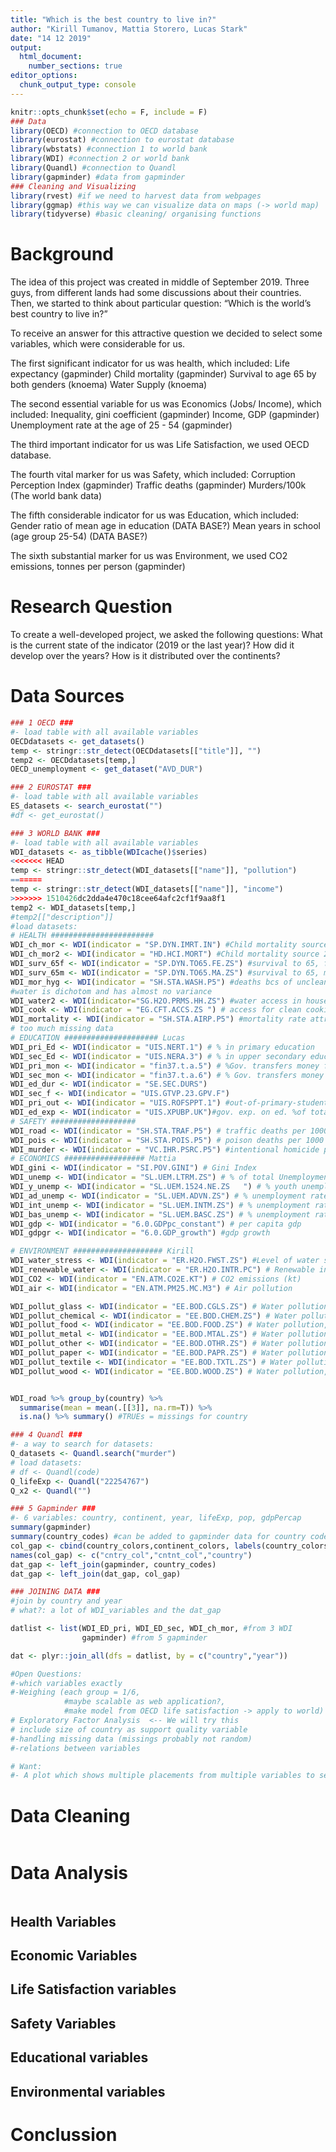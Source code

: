 ```yaml
---
title: "Which is the best country to live in?"
author: "Kirill Tumanov, Mattia Storero, Lucas Stark"
date: "14 12 2019"
output: 
  html_document:
    number_sections: true
editor_options: 
  chunk_output_type: console
---
```


```r
knitr::opts_chunk$set(echo = F, include = F)
### Data 
library(OECD) #connection to OECD database
library(eurostat) #connection to eurostat database
library(wbstats) #connection 1 to world bank
library(WDI) #connection 2 or world bank
library(Quandl) #connection to Quandl
library(gapminder) #data from gapminder
### Cleaning and Visualizing
library(rvest) #if we need to harvest data from webpages
library(ggmap) #this way we can visualize data on maps (-> world map)
library(tidyverse) #basic cleaning/ organising functions
```

# Background
The idea of this project was created in middle of September 2019.
Three guys, from different lands had some discussions about their countries.
Then, we started to think about particular question:
"Which is the world's best country to live in?"

To receive an answer for this attractive question we decided to select some 
variables, which were considerable for us.

The first significant indicator for us was health, which included: 
Life expectancy (gapminder)
Child mortality (gapminder)
Survival to age 65 by both genders (knoema)
Water Supply (knoema)

The second essential variable for us was Economics (Jobs/ Income), which included:
Inequality, gini coefficient (gapminder)
Income, GDP (gapminder)
Unemployment rate at the age of 25 - 54 (gapminder)

The third important indicator for us was Life Satisfaction, we used OECD database.

The fourth vital marker for us was Safety, which included:
Corruption Perception Index (gapminder)
Traffic deaths (gapminder)
Murders/100k (The world bank data)

The fifth considerable indicator for us was Education, which included:
Gender ratio of mean age in education (DATA BASE?)
Mean years in school (age group 25-54) (DATA BASE?)

The sixth substantial marker for us was Environment, we used CO2 emissions, tonnes per person (gapminder)

# Research Question
To create a well-developed project, we asked the following questions:
What is the current state of the indicator (2019 or the last year)?
How did it develop over the years?
How is it distributed over the continents?

# Data Sources
```r
### 1 OECD ###
#- load table with all available variables
OECDdatasets <- get_datasets()
temp <- stringr::str_detect(OECDdatasets[["title"]], "")
temp2 <- OECDdatasets[temp,]
OECD_unemployment <- get_dataset("AVD_DUR")

### 2 EUROSTAT ###
#- load table with all available variables
ES_datasets <- search_eurostat("")
#df <- get_eurostat()

### 3 WORLD BANK ###
#- load table with all available variables
WDI_datasets <- as_tibble(WDIcache()$series)
<<<<<<< HEAD
temp <- stringr::str_detect(WDI_datasets[["name"]], "pollution")
=======
temp <- stringr::str_detect(WDI_datasets[["name"]], "income")
>>>>>>> 1510426dc2dda4e470c18cee64afc2cf1f9aa8f1
temp2 <- WDI_datasets[temp,]
#temp2[["description"]]
#load datasets:
# HEALTH #######################
WDI_ch_mor <- WDI(indicator = "SP.DYN.IMRT.IN") #Child mortality source 1
WDI_ch_mor2 <- WDI(indicator = "HD.HCI.MORT") #Child mortality source 2
WDI_surv_65f <- WDI(indicator = "SP.DYN.TO65.FE.ZS") #survival to 65, female
WDI_surv_65m <- WDI(indicator = "SP.DYN.TO65.MA.ZS") #survival to 65, male
WDI_mor_hyg <- WDI(indicator = "SH.STA.WASH.P5") #deaths bcs of unclean water & bad hygience
#water is dichotom and has almost no variance
WDI_water2 <- WDI(indicator="SG.H2O.PRMS.HH.ZS") #water access in households
WDI_cook <- WDI(indicator = "EG.CFT.ACCS.ZS	") # access for clean cooking
WDI_mortality <- WDI(indicator = "SH.STA.AIRP.P5") #mortality rate attributed to household and ambient air pollution
# too much missing data
# EDUCATION ##################### Lucas
WDI_pri_Ed <- WDI(indicator = "UIS.NERT.1") # % in primary education
WDI_sec_Ed <- WDI(indicator = "UIS.NERA.3") # % in upper secondary education
WDI_pri_mon <- WDI(indicator = "fin37.t.a.5") # %Gov. transfers money for pri. ed.
WDI_sec_mon <- WDI(indicator = "fin37.t.a.6") # % Gov. transfers money for sec. ed.
WDI_ed_dur <- WDI(indicator = "SE.SEC.DURS")
WDI_sec_f <- WDI(indicator = "UIS.GTVP.23.GPV.F")
WDI_pri_out <- WDI(indicator = "UIS.ROFSPPT.1") #out-of-primary-students, maybe not useful additionally
WDI_ed_exp <- WDI(indicator = "UIS.XPUBP.UK")#gov. exp. on ed. %of total exp.
# SAFETY ###################
WDI_road <- WDI(indicator = "SH.STA.TRAF.P5") # traffic deaths per 1000
WDI_pois <- WDI(indicator = "SH.STA.POIS.P5") # poison deaths per 1000
WDI_murder <- WDI(indicator = "VC.IHR.PSRC.P5") #intentional homicide per 100,000
# ECONOMICS ################## Mattia
WDI_gini <- WDI(indicator = "SI.POV.GINI") # Gini Index
WDI_unemp <- WDI(indicator = "SL.UEM.LTRM.ZS") # % of total Unemployment
WDI_y_unemp <- WDI(indicator = "SL.UEM.1524.NE.ZS	") # % youth unemployment rate 
WDI_ad_unemp <- WDI(indicator = "SL.UEM.ADVN.ZS") # % unemployment rate with advance education 
WDI_int_unemp <- WDI(indicator = "SL.UEM.INTM.ZS") # % unemployment rate with intermediate education
WDI_bas_unemp <- WDI(indicator = "SL.UEM.BASC.ZS") # % unemployment rate with basic education 
WDI_gdp <- WDI(indicator = "6.0.GDPpc_constant") # per capita gdp
WDI_gdpgr <- WDI(indicator = "6.0.GDP_growth") #gdp growth

# ENVIRONMENT #################### Kirill
WDI_water_stress <- WDI(indicator = "ER.H2O.FWST.ZS") #Level of water stress
WDI_renewable_water <- WDI(indicator = "ER.H2O.INTR.PC") # Renewable internal freshwater resources per capita 
WDI_CO2 <- WDI(indicator = "EN.ATM.CO2E.KT") # CO2 emissions (kt)
WDI_air <- WDI(indicator = "EN.ATM.PM25.MC.M3") # Air pollution

WDI_pollut_glass <- WDI(indicator = "EE.BOD.CGLS.ZS") # Water pollution, clay and glass industry
WDI_pollut_chemical <- WDI(indicator = "EE.BOD.CHEM.ZS") # Water pollution, chemical industry
WDI_pollut_food <- WDI(indicator = "EE.BOD.FOOD.ZS") # Water pollution, food industry
WDI_pollut_metal <- WDI(indicator = "EE.BOD.MTAL.ZS") # Water pollution, metal industry
WDI_pollut_other <- WDI(indicator = "EE.BOD.OTHR.ZS") # Water pollution, other industry 
WDI_pollut_paper <- WDI(indicator = "EE.BOD.PAPR.ZS") # Water pollution, paper and pulp industry
WDI_pollut_textile <- WDI(indicator = "EE.BOD.TXTL.ZS") # Water pollution, textile industry 
WDI_pollut_wood <- WDI(indicator = "EE.BOD.WOOD.ZS") # Water pollution, wood industry 


WDI_road %>% group_by(country) %>% 
  summarise(mean = mean(.[[3]], na.rm=T)) %>%
  is.na() %>% summary() #TRUEs = missings for country

### 4 Quandl ###
#- a way to search for datasets:
Q_datasets <- Quandl.search("murder")
# load datasets:
# df <- Quandl(code)
Q_lifeExp <- Quandl("22254767")
Q_x2 <- Quandl("")

### 5 Gapminder ###
#- 6 variables: country, continent, year, lifeExp, pop, gdpPercap
summary(gapminder)
summary(country_codes) #can be added to gapminder data for country codes
col_gap <- cbind(country_colors,continent_colors, labels(country_colors)) %>% as.tibble()
names(col_gap) <- c("cntry_col","cntnt_col","country")
dat_gap <- left_join(gapminder, country_codes)
dat_gap <- left_join(dat_gap, col_gap)

### JOINING DATA ###
#join by country and year
# what?: a lot of WDI_variables and the dat_gap

datlist <- list(WDI_ED_pri, WDI_ED_sec, WDI_ch_mor, #from 3 WDI
                gapminder) #from 5 gapminder

dat <- plyr::join_all(dfs = datlist, by = c("country","year"))

#Open Questions:
#-which variables exactly
#-Weighing (each group = 1/6, 
            #maybe scalable as web application?,
            #make model from OECD life satisfaction -> apply to world)
# Exploratory Factor Analysis  <-- We will try this
# include size of country as support quality variable
#-handling missing data (missings probably not random)
#-relations between variables

# Want:
#- A plot which shows multiple placements from multiple variables to see which countries show always better values and which never do. (+ To see variance) => z-standardize and compare

```




# Data Cleaning
```r

```

# Data Analysis
```r

```

## Health Variables

## Economic Variables

## Life Satisfaction variables

## Safety Variables

## Educational variables

## Environmental variables

# Conclussion


